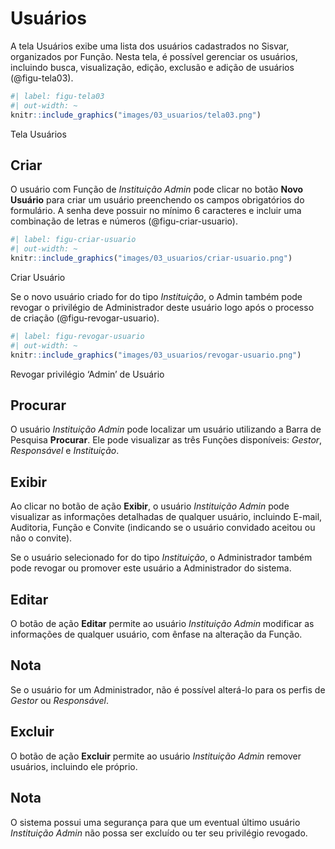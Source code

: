 # Usuários {#sec-usuarios}

A tela Usuários exibe uma lista dos usuários cadastrados no Sisvar, organizados por Função. Nesta tela, é possível gerenciar os usuários, incluindo busca, visualização, edição, exclusão e adição de usuários (@figu-tela03).

::: {#figu-tela03}
```r
#| label: figu-tela03
#| out-width: ~
knitr::include_graphics("images/03_usuarios/tela03.png")
```
Tela Usuários
:::

## Criar
O usuário com Função de *Instituição Admin* pode clicar no botão **Novo Usuário** para criar um usuário preenchendo os campos obrigatórios do formulário. A senha deve possuir no mínimo 6 caracteres e incluir uma combinação de letras e números (@figu-criar-usuario).

::: {#figu-criar-usuario}
```r
#| label: figu-criar-usuario
#| out-width: ~
knitr::include_graphics("images/03_usuarios/criar-usuario.png")
```
Criar Usuário
:::

Se o novo usuário criado for do tipo *Instituição*, o Admin também pode revogar o privilégio de Administrador deste usuário logo após o processo de criação (@figu-revogar-usuario).

::: {#figu-revogar-usuario}
```r
#| label: figu-revogar-usuario
#| out-width: ~
knitr::include_graphics("images/03_usuarios/revogar-usuario.png")
```
Revogar privilégio 'Admin' de Usuário
:::

## Procurar
O usuário *Instituição Admin* pode localizar um usuário utilizando a Barra de Pesquisa **Procurar**. Ele pode visualizar as três Funções disponíveis: *Gestor*, *Responsável* e *Instituição*.

## Exibir
Ao clicar no botão de ação **Exibir**, o usuário *Instituição Admin* pode visualizar as informações detalhadas de qualquer usuário, incluindo E-mail, Auditoria, Função e Convite (indicando se o usuário convidado aceitou ou não o convite).

Se o usuário selecionado for do tipo *Instituição*, o Administrador também pode revogar ou promover este usuário a Administrador do sistema.

## Editar
O botão de ação **Editar** permite ao usuário *Instituição Admin* modificar as informações de qualquer usuário, com ênfase na alteração da Função.

::: callout-note
## Nota
Se o usuário for um Administrador, não é possível alterá-lo para os perfis de *Gestor* ou *Responsável*.
:::

## Excluir
O botão de ação **Excluir** permite ao usuário *Instituição Admin* remover usuários, incluindo ele próprio.

::: callout-note
## Nota
O sistema possui uma segurança para que um eventual último usuário *Instituição Admin* não possa ser excluído ou ter seu privilégio revogado.
:::
